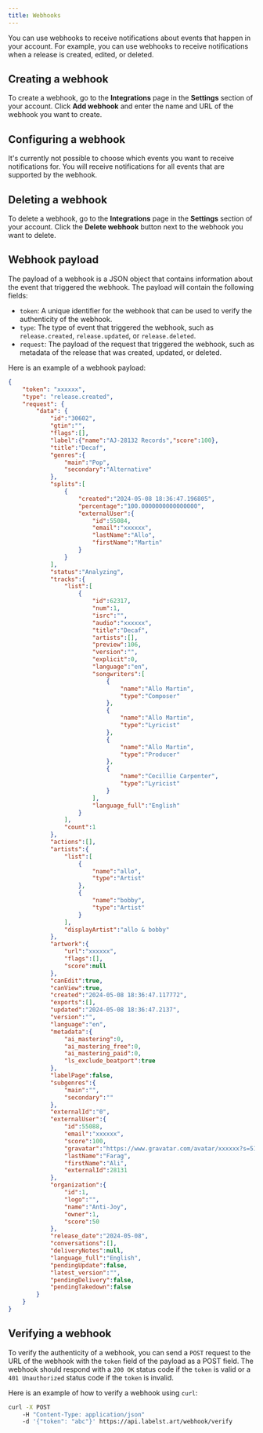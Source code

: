 ```yaml
---
title: Webhooks
---
```


You can use webhooks to receive notifications about events that happen in your account. For example, you can use webhooks to receive notifications when a release is created, edited, or deleted.

## Creating a webhook

To create a webhook, go to the **Integrations** page in the **Settings** section of your account. Click **Add webhook** and enter the name and URL of the webhook you want to create.

## Configuring a webhook

It's currently not possible to choose which events you want to receive notifications for. You will receive notifications for all events that are supported by the webhook.

## Deleting a webhook

To delete a webhook, go to the **Integrations** page in the **Settings** section of your account. Click the **Delete webhook** button next to the webhook you want to delete.

## Webhook payload

The payload of a webhook is a JSON object that contains information about the event that triggered the webhook. The payload will contain the following fields:

- `token`: A unique identifier for the webhook that can be used to verify the authenticity of the webhook.
- `type`: The type of event that triggered the webhook, such as `release.created`, `release.updated`, or `release.deleted`.
- `request`: The payload of the request that triggered the webhook, such as metadata of the release that was created, updated, or deleted.

Here is an example of a webhook payload:

```json
{
    "token": "xxxxxx",
    "type": "release.created",
    "request": {
        "data": {
            "id":"30602",
            "gtin":"",
            "flags":[],
            "label":{"name":"AJ-28132 Records","score":100},
            "title":"Decaf",
            "genres":{
                "main":"Pop",
                "secondary":"Alternative"
            },
            "splits":[
                {
                    "created":"2024-05-08 18:36:47.196805",
                    "percentage":"100.0000000000000000",
                    "externalUser":{
                        "id":55084,
                        "email":"xxxxxx",
                        "lastName":"Allo",
                        "firstName":"Martin"
                    }
                }
            ],
            "status":"Analyzing",
            "tracks":{
                "list":[
                    {
                        "id":62317,
                        "num":1,
                        "isrc":"",
                        "audio":"xxxxxx",
                        "title":"Decaf",
                        "artists":[],
                        "preview":106,
                        "version":"",
                        "explicit":0,
                        "language":"en",
                        "songwriters":[
                            {
                                "name":"Allo Martin",
                                "type":"Composer"
                            },
                            {
                                "name":"Allo Martin",
                                "type":"Lyricist"
                            },
                            {
                                "name":"Allo Martin",
                                "type":"Producer"
                            },
                            {
                                "name":"Cecillie Carpenter",
                                "type":"Lyricist"
                            }
                        ],
                        "language_full":"English"
                    }
                ],
                "count":1
            },
            "actions":[],
            "artists":{
                "list":[
                    {
                        "name":"allo",
                        "type":"Artist"
                    },
                    {
                        "name":"bobby",
                        "type":"Artist"
                    }
                ],
                "displayArtist":"allo & bobby"
            },
            "artwork":{
                "url":"xxxxxx",
                "flags":[],
                "score":null
            },
            "canEdit":true,
            "canView":true,
            "created":"2024-05-08 18:36:47.117772",
            "exports":[],
            "updated":"2024-05-08 18:36:47.2137",
            "version":"",
            "language":"en",
            "metadata":{
                "ai_mastering":0,
                "ai_mastering_free":0,
                "ai_mastering_paid":0,
                "ls_exclude_beatport":true
            },
            "labelPage":false,
            "subgenres":{
                "main":"",
                "secondary":""
            },
            "externalId":"0",
            "externalUser":{
                "id":55088,
                "email":"xxxxxx",
                "score":100,
                "gravatar":"https://www.gravatar.com/avatar/xxxxxx?s=512&d=mp&r=r",
                "lastName":"Farag",
                "firstName":"Ali",
                "externalId":28131
            },
            "organization":{
                "id":1,
                "logo":"",
                "name":"Anti-Joy",
                "owner":1,
                "score":50
            },
            "release_date":"2024-05-08",
            "conversations":[],
            "deliveryNotes":null,
            "language_full":"English",
            "pendingUpdate":false,
            "latest_version":"",
            "pendingDelivery":false,
            "pendingTakedown":false
        }
    }
}
```

## Verifying a webhook

To verify the authenticity of a webhook, you can send a `POST` request to the URL of the webhook with the `token` field of the payload as a POST field. The webhook should respond with a `200 OK` status code if the `token` is valid or a `401 Unauthorized` status code if the `token` is invalid.

Here is an example of how to verify a webhook using `curl`:

```bash
curl -X POST
    -H "Content-Type: application/json"
    -d '{"token": "abc"}' https://api.labelst.art/webhook/verify
```